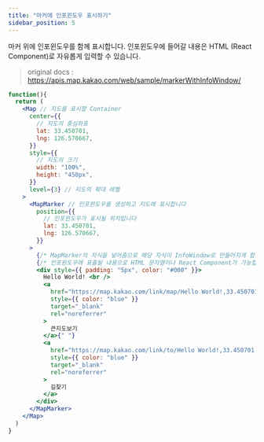 ```yaml
---
title: "마커에 인포윈도우 표시하기"
sidebar_position: 5
---
```


마커 위에 인포윈도우를 함께 표시합니다. 인포윈도우에 들어갈 내용은 HTML (React Component)로 자유롭게 입력할 수 있습니다.

> original docs : https://apis.map.kakao.com/web/sample/markerWithInfoWindow/

```jsx live
function(){
  return (
    <Map // 지도를 표시할 Container
      center={{
        // 지도의 중심좌표
        lat: 33.450701,
        lng: 126.570667,
      }}
      style={{
        // 지도의 크기
        width: "100%",
        height: "450px",
      }}
      level={3} // 지도의 확대 레벨
    >
      <MapMarker // 인포윈도우를 생성하고 지도에 표시합니다
        position={{
          // 인포윈도우가 표시될 위치입니다
          lat: 33.450701,
          lng: 126.570667,
        }}
      >
        {/* MapMarker의 자식을 넣어줌으로 해당 자식이 InfoWindow로 만들어지게 합니다 */}
        {/* 인포윈도우에 표출될 내용으로 HTML 문자열이나 React Component가 가능합니다 */}
        <div style={{ padding: "5px", color: "#000" }}>
          Hello World! <br />
          <a
            href="https://map.kakao.com/link/map/Hello World!,33.450701,126.570667"
            style={{ color: "blue" }}
            target="_blank"
            rel="noreferrer"
          >
            큰지도보기
          </a>{" "}
          <a
            href="https://map.kakao.com/link/to/Hello World!,33.450701,126.570667"
            style={{ color: "blue" }}
            target="_blank"
            rel="noreferrer"
          >
            길찾기
          </a>
        </div>
      </MapMarker>
    </Map>
  )
}
```
